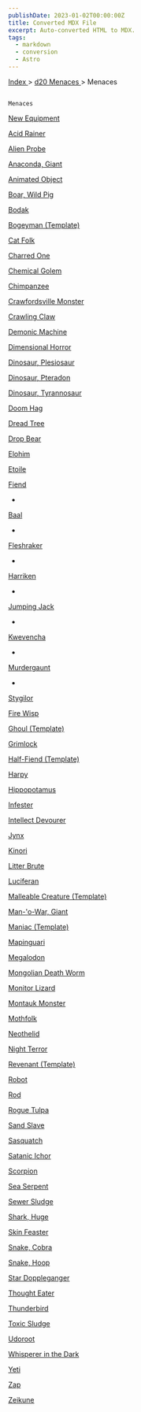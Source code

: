```yaml
---
publishDate: 2023-01-02T00:00:00Z
title: Converted MDX File
excerpt: Auto-converted HTML to MDX.
tags:
  - markdown
  - conversion
  - Astro
---
```







[
      Index
     ](-index)
     >
     [
      d20 Menaces
     ](menaces-d20-index)
     > Menaces
    




## 
    Menaces
   



[
     New Equipment
    ](menaces-d20-menaces-new-equipment)



[
      Acid Rainer
     ](menaces-d20-menaces-acid-rainer)




[
      Alien Probe
     ](menaces-d20-menaces-alien-probe)




[
      Anaconda, Giant
     ](menaces-d20-menaces-anaconda-giant)




[
      Animated Object
     ](menaces-d20-menaces-animated-object)




[
      Boar, Wild Pig
     ](menaces-d20-menaces-boar-wild-pig)




[
      Bodak
     ](menaces-d20-menaces-bodak)




[
      Bogeyman (Template)
     ](menaces-d20-menaces-bogeyman-template)




[
      Cat Folk
     ](menaces-d20-menaces-cat-folk)




[
      Charred One
     ](menaces-d20-menaces-charred-one)




[
      Chemical Golem
     ](menaces-d20-menaces-chemical-golem)




[
      Chimpanzee
     ](menaces-d20-menaces-chimpanzee)




[
      Crawfordsville Monster
     ](menaces-d20-menaces-crawfordsville-monster)




[
      Crawling Claw
     ](menaces-d20-menaces-crawling-claw)




[
      Demonic Machine
     ](menaces-d20-menaces-demonic-machine)




[
      Dimensional Horror
     ](menaces-d20-menaces-dimensional-horror)




[
      Dinosaur, Plesiosaur
     ](menaces-d20-menaces-dinosaur-plesiosaur)




[
      Dinosaur, Pteradon
     ](menaces-d20-menaces-dinosaur-pteradon)




[
      Dinosaur, Tyrannosaur
     ](menaces-d20-menaces-dinosaur-tyrannosaur)




[
      Doom Hag
     ](menaces-d20-menaces-doom-hag)




[
      Dread Tree
     ](menaces-d20-menaces-dread-tree)




[
      Drop Bear
     ](menaces-d20-menaces-drop-bear)




[
      Elohim
     ](menaces-d20-menaces-elohim)




[
      Etoile
     ](menaces-d20-menaces-etoile)




[
      Fiend
     ](menaces-d20-menaces-fiend-index)



- 
[
       Baal
      ](menaces-d20-menaces-fiend-baal)

- 
[
       Fleshraker
      ](menaces-d20-menaces-fiend-fleshraker)

- 
[
       Harriken
      ](menaces-d20-menaces-fiend-harriken)

- 
[
       Jumping Jack
      ](menaces-d20-menaces-fiend-jumping-jack)

- 
[
       Kwevencha
      ](menaces-d20-menaces-fiend-kwevencha)

- 
[
       Murdergaunt
      ](menaces-d20-menaces-fiend-murdergaunt)

- 
[
       Stygilor
      ](menaces-d20-menaces-fiend-stygilor)




[
      Fire Wisp
     ](menaces-d20-menaces-fire-wisp)




[
      Ghoul (Template)
     ](menaces-d20-menaces-ghoul-template)




[
      Grimlock
     ](menaces-d20-menaces-grimlock)




[
      Half-Fiend (Template)
     ](menaces-d20-menaces-half-fiend-template)




[
      Harpy
     ](menaces-d20-menaces-harpy)




[
      Hippopotamus
     ](menaces-d20-menaces-hippopotamus)




[
      Infester
     ](menaces-d20-menaces-infester)




[
      Intellect Devourer
     ](menaces-d20-menaces-intellect-devourer)




[
      Jynx
     ](menaces-d20-menaces-jynx)




[
      Kinori
     ](menaces-d20-menaces-kinori)




[
      Litter Brute
     ](menaces-d20-menaces-litter-brute)




[
      Luciferan
     ](menaces-d20-menaces-luciferan)




[
      Malleable Creature (Template)
     ](menaces-d20-menaces-malleable-creature-template)




[
      Man-'o-War, Giant
     ](menaces-d20-menaces-man-o-war-giant)




[
      Maniac (Template)
     ](menaces-d20-menaces-maniac-template)




[
      Mapinguari
     ](menaces-d20-menaces-mapinguari)




[
      Megalodon
     ](menaces-d20-menaces-megalodon)




[
      Mongolian Death Worm
     ](menaces-d20-menaces-mongolian-death-worm)




[
      Monitor Lizard
     ](menaces-d20-menaces-monitor-lizard)




[
      Montauk Monster
     ](menaces-d20-menaces-montauk-monster)




[
      Mothfolk
     ](menaces-d20-menaces-mothfolk)




[
      Neothelid
     ](menaces-d20-menaces-neothelid)




[
      Night Terror
     ](menaces-d20-menaces-night-terror)




[
      Revenant (Template)
     ](menaces-d20-menaces-revenant-template)




[
      Robot
     ](menaces-d20-menaces-robot)




[
      Rod
     ](menaces-d20-menaces-rod)




[
      Rogue Tulpa
     ](menaces-d20-menaces-rogue-tulpa)




[
      Sand Slave
     ](menaces-d20-menaces-sand-slave)




[
      Sasquatch
     ](menaces-d20-menaces-sasquatch)




[
      Satanic Ichor
     ](menaces-d20-menaces-satanic-ichor)




[
      Scorpion
     ](menaces-d20-menaces-scorpion)




[
      Sea Serpent
     ](menaces-d20-menaces-sea-serpent)




[
      Sewer Sludge
     ](menaces-d20-menaces-sewer-sludge)




[
      Shark, Huge
     ](menaces-d20-menaces-shark-huge)




[
      Skin Feaster
     ](menaces-d20-menaces-skin-feaster)




[
      Snake, Cobra
     ](menaces-d20-menaces-snake-cobra)




[
      Snake, Hoop
     ](menaces-d20-menaces-snake-hoop)




[
      Star Doppleganger
     ](menaces-d20-menaces-star-doppleganger)




[
      Thought Eater
     ](menaces-d20-menaces-thought-eater)




[
      Thunderbird
     ](menaces-d20-menaces-thunderbird)




[
      Toxic Sludge
     ](menaces-d20-menaces-toxic-sludge)




[
      Udoroot
     ](menaces-d20-menaces-udoroot)




[
      Whisperer in the Dark
     ](menaces-d20-menaces-whisperer-in-the-dark)




[
      Yeti
     ](menaces-d20-menaces-yeti)




[
      Zap
     ](menaces-d20-menaces-zap)




[
      Zeikune
     ](menaces-d20-menaces-zeikune)






